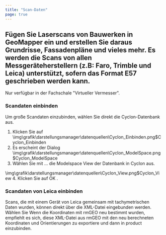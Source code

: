 ```yaml
---
title: "Scan-Daten"
page: true
---
```

## F&#252;gen Sie Laserscans von Bauwerken in GeoMapper ein und erstellen Sie daraus Grundrisse, Fassadenpl&#228;ne und vieles mehr. Es werden die Scans von allen Messger&#228;teherstellern (z.B: Faro, Trimble und Leica) unterst&#252;tzt, sofern das Format E57 geschrieben werden kann.
<Success>
Nur verf&#252;gbar in der Fachschale &quot;Virtueller Vermesser&quot;.
</Success>


### Scandaten einbinden
Um gro&#223;e Scandaten einzubinden, w&#228;hlen Sie direkt die Cyclon-Datenbank aus.

1. Klicken Sie auf<Image>\img\grafik\darstellungsmanager\datenquellen\Cyclon_Einbinden.png$Cyclon_Einbinden</Image>
2. Es erscheint der Dialog<Image>\img\grafik\darstellungsmanager\datenquellen\Cyclon_ModelSpace.png$Cyclon_ModelSpace</Image>
3. W&#228;hlen Sie mit <Border>...</Border>   die Modelspace View der Datenbank in Cyclon aus. 


<Info>

<Image>\img\grafik\darstellungsmanager\datenquellen\Cyclon_View.png$Cyclon_View</Image>
</Info>
4. Klicken Sie auf <Border>OK</Border> .




### Scandaten von Leica einbinden
Scans, die mit einem Ger&#228;t von Leica gemeinsam mit tachymetrischen Daten wurden, k&#246;nnen direkt &#252;ber die XML-Datei eingebunden werden. W&#228;hlen Sie
<Success>
Wenn die Koordinaten mit rmGEO neu bestimmt wurden, empfiehlt es sich, diese XML-Datei aus rmGEO mit den neu berechneten Koordinaten und Orientierungen zu exportiere und dann in  <Placeholder>product</Placeholder> einzubinden.
</Success>

